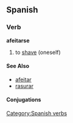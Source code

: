 == Spanish == 
=== Verb === 
'''afeitarse'''
# to [[shave]] (oneself)

==== See Also ====
*[[afeitar]]
*[[rasurar]]

[[Category:Spanish verbs]] 
==== Conjugations ====
{{template:Es:-ar|afeit}}